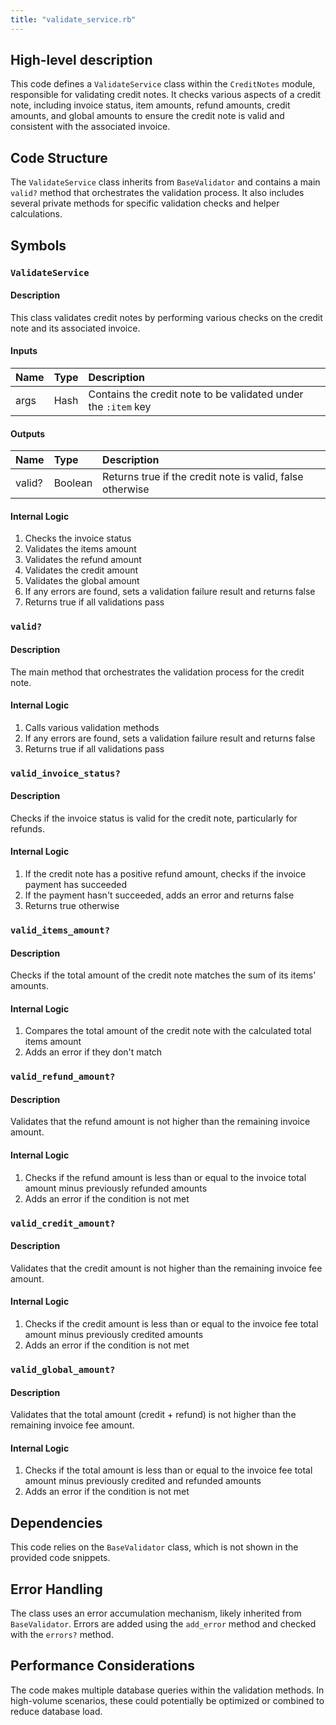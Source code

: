 ```yaml
---
title: "validate_service.rb"
---
```


## High-level description
This code defines a `ValidateService` class within the `CreditNotes` module, responsible for validating credit notes. It checks various aspects of a credit note, including invoice status, item amounts, refund amounts, credit amounts, and global amounts to ensure the credit note is valid and consistent with the associated invoice.

## Code Structure
The `ValidateService` class inherits from `BaseValidator` and contains a main `valid?` method that orchestrates the validation process. It also includes several private methods for specific validation checks and helper calculations.

## Symbols

### `ValidateService`
#### Description
This class validates credit notes by performing various checks on the credit note and its associated invoice.

#### Inputs
| Name | Type | Description |
|:-----|:-----|:------------|
| args | Hash | Contains the credit note to be validated under the `:item` key |

#### Outputs
| Name | Type | Description |
|:-----|:-----|:------------|
| valid? | Boolean | Returns true if the credit note is valid, false otherwise |

#### Internal Logic
1. Checks the invoice status
2. Validates the items amount
3. Validates the refund amount
4. Validates the credit amount
5. Validates the global amount
6. If any errors are found, sets a validation failure result and returns false
7. Returns true if all validations pass

### `valid?`
#### Description
The main method that orchestrates the validation process for the credit note.

#### Internal Logic
1. Calls various validation methods
2. If any errors are found, sets a validation failure result and returns false
3. Returns true if all validations pass

### `valid_invoice_status?`
#### Description
Checks if the invoice status is valid for the credit note, particularly for refunds.

#### Internal Logic
1. If the credit note has a positive refund amount, checks if the invoice payment has succeeded
2. If the payment hasn't succeeded, adds an error and returns false
3. Returns true otherwise

### `valid_items_amount?`
#### Description
Checks if the total amount of the credit note matches the sum of its items' amounts.

#### Internal Logic
1. Compares the total amount of the credit note with the calculated total items amount
2. Adds an error if they don't match

### `valid_refund_amount?`
#### Description
Validates that the refund amount is not higher than the remaining invoice amount.

#### Internal Logic
1. Checks if the refund amount is less than or equal to the invoice total amount minus previously refunded amounts
2. Adds an error if the condition is not met

### `valid_credit_amount?`
#### Description
Validates that the credit amount is not higher than the remaining invoice fee amount.

#### Internal Logic
1. Checks if the credit amount is less than or equal to the invoice fee total amount minus previously credited amounts
2. Adds an error if the condition is not met

### `valid_global_amount?`
#### Description
Validates that the total amount (credit + refund) is not higher than the remaining invoice fee amount.

#### Internal Logic
1. Checks if the total amount is less than or equal to the invoice fee total amount minus previously credited and refunded amounts
2. Adds an error if the condition is not met

## Dependencies
This code relies on the `BaseValidator` class, which is not shown in the provided code snippets.

## Error Handling
The class uses an error accumulation mechanism, likely inherited from `BaseValidator`. Errors are added using the `add_error` method and checked with the `errors?` method.

## Performance Considerations
The code makes multiple database queries within the validation methods. In high-volume scenarios, these could potentially be optimized or combined to reduce database load.